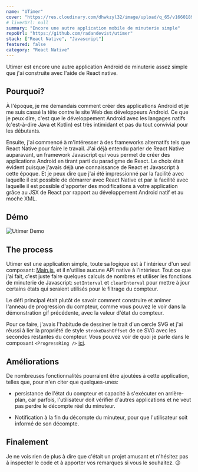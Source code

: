 ```yaml
---
name: "UTimer"
cover: "https://res.cloudinary.com/dhwkzyl32/image/upload/q_65/v1660189800/radanfolio/projects/utimer/utimer-cover_cx1y5u.png"
# liverUrl: null
summary: "Encore une autre application mobile de minuterie simple"
repoUrl: "https://github.com/radandevist/utimer"
stack: ["React Native", "Javascript"]
featured: false
category: "React Native"
---
```


Utimer est encore une autre application Android de minuterie assez simple que j'ai construite avec l'aide de React native.

## Pourquoi?

À l'époque, je me demandais comment créer des applications Android et je me suis cassé la tête contre le site Web des développeurs Android. Ce que je peux dire, c'est que le développement Android avec les langages natifs (c'est-à-dire Java et Kotlin) est très intimidant et pas du tout convivial pour les débutants.

Ensuite, j'ai commencé à m'intéresser à des frameworks alternatifs tels que React Native pour faire le travail. J'ai déjà entendu parler de React Native auparavant, un framework Javascript qui vous permet de créer des applications Android en tirant parti du paradigme de React. Le choix était évident puisque j'avais déjà une connaissance de React et Javascript à cette époque. Et je peux dire que j'ai été impressionné par la facilité avec laquelle il est possible de démarrer avec React Native et par la facilité avec laquelle il est possible d'apporter des modifications à votre application grâce au JSX de React par rapport au développement Android natif et au moche XML.

## Démo

![Utimer Demo](https://res.cloudinary.com/dhwkzyl32/image/upload/q_65/v1662559396/radanfolio/projects/utimer/utimer-demo_urkgct.gif)

## The process

Utimer est une application simple, toute sa logique est à l'intérieur d'un seul composant: [Main.js](https://github.com/radandevist/utimer/blob/master/src/pages/main/Main.js), et il n'utilise aucune API native à l'intérieur. Tout ce que j'ai fait, c'est juste faire quelques calculs de nombres et utiliser les fonctions de minuterie de Javascript: `setInterval` et `clearInterval` pour mettre à jour certains états qui seraient utilisés pour le filtrage du compteur.

Le défi principal était plutôt de savoir comment construire et animer l'anneau de progression du compteur, comme vous pouvez le voir dans la démonstration gif précédente, avec la valeur d'état du compteur.

Pour ce faire, j'avais l'habitude de dessiner le trait d'un cercle SVG et j'ai réussi à lier la propriété de style `strokeDashOffset` de ce SVG avec les secondes restantes du compteur. Vous pouvez voir de quoi je parle dans le composant `<ProgressRing />` [ici](https://github.com/radandevist/utimer/blob/master/src/components/ProgressRing.js).

## Améliorations

De nombreuses fonctionnalités pourraient être ajoutées à cette application, telles que, pour n'en citer que quelques-unes:

- persistance de l'état du compteur et capacité à s'exécuter en arrière-plan, car parfois, l'utilisateur doit vérifier d'autres applications et ne veut pas perdre le décompte réel du minuteur.

- Notification à la fin du décompte du minuteur, pour que l'utilisateur soit informé de son décompte.

## Finalement

Je ne vois rien de plus à dire que c'était un projet amusant et n'hésitez pas à inspecter le code et à apporter vos remarques si vous le souhaitez. 😉

